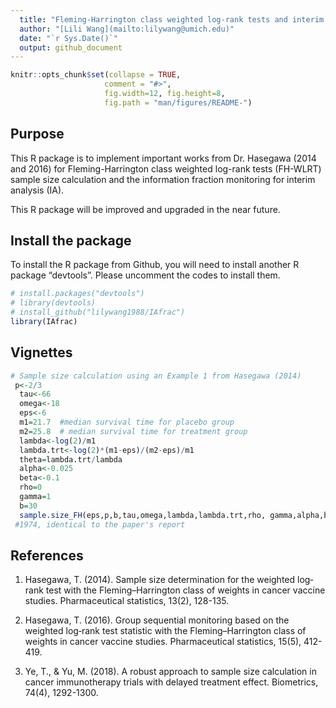 ```yaml
---
  title: "Fleming-Harrington class weighted log-rank tests and interim analysis"
  author: "[Lili Wang](mailto:lilywang@umich.edu)"
  date: "`r Sys.Date()`"
  output: github_document
---
```


```r
knitr::opts_chunk$set(collapse = TRUE,
                     comment = "#>",
                     fig.width=12, fig.height=8,
                     fig.path = "man/figures/README-")

```

## Purpose

This R package is to implement important works from Dr. Hasegawa (2014 and 2016) for Fleming-Harrington class weighted log-rank tests (FH-WLRT) sample size calculation and the information fraction monitoring for interim analysis (IA).  

This R package will be improved and upgraded in the near future. 


## Install the package

To install the R package from Github, you will need to install another R package "devtools". Please uncomment the codes to install them. 

```r
# install.packages("devtools")
# library(devtools)
# install_github("lilywang1988/IAfrac")
library(IAfrac)
```



## Vignettes


```r
# Sample size calculation using an Example 1 from Hasegawa (2014)
 p<-2/3
  tau<-66
  omega<-18
  eps<-6
  m1=21.7  #median survival time for placebo group
  m2=25.8  # median survival time for treatment group
  lambda<-log(2)/m1
  lambda.trt<-log(2)*(m1-eps)/(m2-eps)/m1
  theta=lambda.trt/lambda
  alpha<-0.025
  beta<-0.1
  rho=0
  gamma=1
  b=30
  sample.size_FH(eps,p,b,tau,omega,lambda,lambda.trt,rho, gamma,alpha,beta)$n
 #1974, identical to the paper's report
```


## References

1. Hasegawa, T. (2014). Sample size determination for the weighted log‐rank test with the Fleming–Harrington class of weights in cancer vaccine studies. Pharmaceutical statistics, 13(2), 128-135.

2. Hasegawa, T. (2016). Group sequential monitoring based on the weighted log‐rank test statistic with the Fleming–Harrington class of weights in cancer vaccine studies. Pharmaceutical statistics, 15(5), 412-419.

3. Ye, T., & Yu, M. (2018). A robust approach to sample size calculation in cancer immunotherapy trials with delayed treatment effect. Biometrics, 74(4), 1292-1300.

